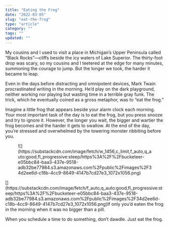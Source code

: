 ```yaml
---
title: "Eating the Frog"
date: "2022-03-05"
slug: "eat-the-frog"
type: "article"
category: ""
tags: ""
updated: ""
---
```


My cousins and I used to visit a place in Michigan’s Upper Peninsula called “Black Rocks”—cliffs beside the icy waters of Lake Superior. The thirty-foot drop was scary, so my cousins and I teetered at the edge for many minutes, summoning the courage to jump. But the longer we took, the harder it became to leap.

Even in the days before distracting and omnipotent devices, Mark Twain procrastinated writing in the morning. He’d play on the dark playground, neither working nor playing but wasting time in a terrible gray funk. The trick, which he eventually coined as a gross metaphor, was to “eat the frog.”

Imagine a little frog that appears beside your alarm clock each morning. Your most important task of the day is to eat the frog, but you press snooze and try to ignore it. However, the longer you wait, the bigger and wartier the frog becomes and the harder it gets to swallow. At the end of the day, you’re stressed and overwhelmed by the towering monster ribbiting before you.

<figure class="wp-block-image">![](https://substackcdn.com/image/fetch/w_1456,c_limit,f_auto,q_auto:good,fl_progressive:steep/https%3A%2F%2Fbucketeer-e05bbc84-baa3-437e-9518-adb32be77984.s3.amazonaws.com%2Fpublic%2Fimages%2F34d2ee6d-c18b-4cc9-8649-4147b7cd27e3_1072x1056.png)</figure>[](https://substackcdn.com/image/fetch/f_auto,q_auto:good,fl_progressive:steep/https%3A%2F%2Fbucketeer-e05bbc84-baa3-437e-9518-adb32be77984.s3.amazonaws.com%2Fpublic%2Fimages%2F34d2ee6d-c18b-4cc9-8649-4147b7cd27e3_1072x1056.png)If only you’d eaten the frog in the morning when it was no bigger than a pill.

When you schedule a time to do something, don’t dawdle. Just eat the frog.